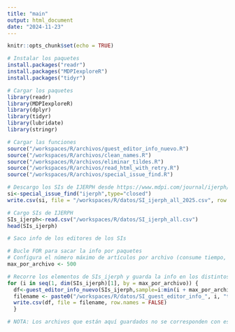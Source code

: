 ---
title: "main"
output: html_document
date: "2024-11-23"
---

```{r setup, include=FALSE}
knitr::opts_chunk$set(echo = TRUE)
```

```{r cars}
# Instalar los paquetes
install.packages("readr")
install.packages("MDPIexploreR")
install.packages("tidyr")

# Cargar los paquetes
library(readr)
library(MDPIexploreR)
library(dplyr)
library(tidyr)
library(lubridate)
library(stringr)
```

```{r cars}
# Cargar las funciones
source("/workspaces/R/archivos/guest_editor_info_nuevo.R")
source("/workspaces/R/archivos/clean_names.R")
source("/workspaces/R/archivos/eliminar_tildes.R")
source("/workspaces/R/archivos/read_html_with_retry.R")
source("/workspaces/R/archivos/special_issue_find.R")
```

```{r cars}
# Descargo los SIs de IJERPH desde https://www.mdpi.com/journal/ijerph/special_issues
si<-special_issue_find("ijerph",type="closed")
write.csv(si, file = "/workspaces/R/datos/SI_ijerph_all_2025.csv", row.names = FALSE)
```

```{r cars}
# Cargo SIs de IJERPH
SIs_ijerph<-read.csv("/workspaces/R/datos/SI_ijerph_all.csv")
head(SIs_ijerph)
```
```{r cars}
# Saco info de los editores de los SIs

# Bucle FOR para sacar la info por paquetes 
# Configura el número máximo de artículos por archivo (consume tiempo, por eso se recomienda hacerlo por paquetes)
max_por_archivo <- 500

# Recorre los elementos de SIs_ijerph y guarda la info en los distintos paquetes de longitud elegida
for (i in seq(1, dim(SIs_ijerph)[1], by = max_por_archivo)) {
  df<-guest_editor_info_nuevo(SIs_ijerph,sample=i:min(i + max_por_archivo - 1, dim(SIs_ijerph)[1]))
  filename <- paste0("/workspaces/R/datos/SI_guest_editor_info_", i, "to", min(i + max_por_archivo - 1, dim(SIs_ijerph)[1]), ".csv")
  write.csv(df, file = filename, row.names = FALSE)
  }

# NOTA: Los archivos que están aquí guardados no se corresponden con este FOR, ya que por cuestiones de límites de procesamiento de mi cuenta de GitHub no lo pude correr de manera continua.
```